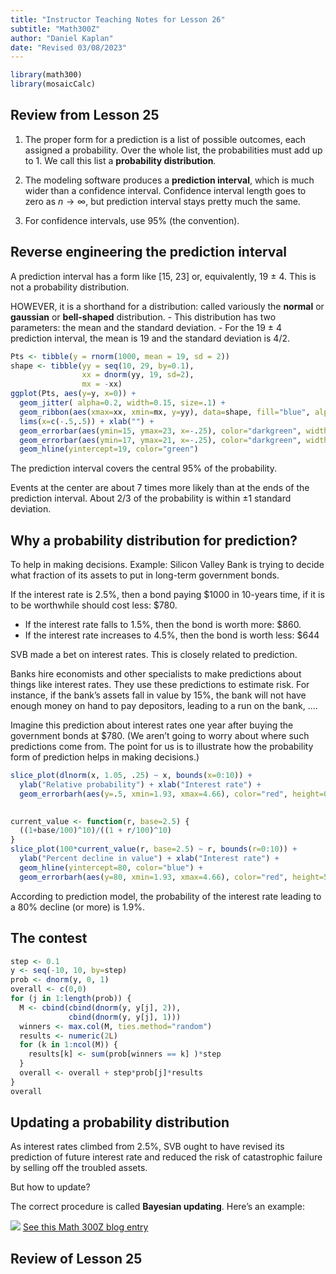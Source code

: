 ```yaml
---
title: "Instructor Teaching Notes for Lesson 26"
subtitle: "Math300Z"
author: "Daniel Kaplan"
date: "Revised 03/08/2023"
---
```



```r
library(math300)
library(mosaicCalc)
```

## Review from Lesson 25

1. The proper form for a prediction is a list of possible outcomes, each assigned a probability. Over the whole list, the probabilities must add up to 1. We call this list a **probability distribution**.

2. The modeling software produces a **prediction interval**, which is much wider than a confidence interval. Confidence interval length goes to zero as $n\rightarrow\infty$, but prediction interval stays pretty much the same.

3. For confidence intervals, use 95% (the convention).

## Reverse engineering the prediction interval

A prediction interval has a form like [15, 23] or, equivalently, 19 $\pm$ 4. This is not a probability distribution.

HOWEVER, it is a shorthand for a distribution: called variously the **normal** or **gaussian** or **bell-shaped** distribution. 
- This distribution has two parameters: the mean and the standard deviation. 
- For the 19 $\pm$ 4 prediction interval, the mean is 19 and the standard deviation is 4/2.

```r
Pts <- tibble(y = rnorm(1000, mean = 19, sd = 2))
shape <- tibble(yy = seq(10, 29, by=0.1),
                xx = dnorm(yy, 19, sd=2),
                mx = -xx)
ggplot(Pts, aes(y=y, x=0)) +
  geom_jitter( alpha=0.2, width=0.15, size=.1) +
  geom_ribbon(aes(xmax=xx, xmin=mx, y=yy), data=shape, fill="blue", alpha=0.3) + 
  lims(x=c(-.5,.5)) + xlab("") + 
  geom_errorbar(aes(ymin=15, ymax=23, x=-.25), color="darkgreen", width=0.25) +
  geom_errorbar(aes(ymin=17, ymax=21, x=-.25), color="darkgreen", width=0.15) +
  geom_hline(yintercept=19, color="green")
```

The prediction interval covers the central 95% of the probability.

Events at the center are about 7 times more likely than at the ends of the prediction interval. About 2/3 of the probability is within $\pm 1$ standard deviation.

## Why a probability distribution for prediction?

To help in making decisions. Example: Silicon Valley Bank is trying to decide what fraction of its assets to put in long-term government bonds.

If the interest rate is 2.5%, then a bond paying $1000 in 10-years time, if it is to be worthwhile should cost less: $780. 

- If the interest rate falls to 1.5%, then the bond is worth more: $860.
- If the interest rate increases to 4.5%, then the bond is worth less: $644

SVB made a bet on interest rates. This is closely related to prediction.

Banks hire economists and other specialists to make predictions about things like interest rates. They use these predictions to estimate risk. For instance, if the bank's assets fall in value by 15%, the bank will not have enough money on hand to pay depositors, leading to a run on the bank, ....

Imagine this prediction about interest rates one year after buying the government bonds at $780. (We aren't going to worry about where such predictions come from. The point for us is to illustrate how the probability form of prediction helps in making decisions.)

```r
slice_plot(dlnorm(x, 1.05, .25) ~ x, bounds(x=0:10)) +
  ylab("Relative probability") + xlab("Interest rate") +
  geom_errorbarh(aes(y=.5, xmin=1.93, xmax=4.66), color="red", height=0.05)
  
```

```r
current_value <- function(r, base=2.5) {
  ((1+base/100)^10)/((1 + r/100)^10)
}
slice_plot(100*current_value(r, base=2.5) ~ r, bounds(r=0:10)) +
  ylab("Percent decline in value") + xlab("Interest rate") + 
  geom_hline(yintercept=80, color="blue") +
  geom_errorbarh(aes(y=80, xmin=1.93, xmax=4.66), color="red", height=5)
```

According to prediction model, the probability of the interest rate leading to a 80% decline (or more) is 1.9%.

## The contest

```r
step <- 0.1
y <- seq(-10, 10, by=step)
prob <- dnorm(y, 0, 1)
overall <- c(0,0)
for (j in 1:length(prob)) {
  M <- cbind(cbind(dnorm(y, y[j], 2)),
             cbind(dnorm(y, y[j], 1)))
  winners <- max.col(M, ties.method="random")
  results <- numeric(2L)
  for (k in 1:ncol(M)) {
    results[k] <- sum(prob[winners == k] )*step
  }
  overall <- overall + step*prob[j]*results
}
overall
```

## Updating a probability distribution

As interest rates climbed from 2.5%, SVB ought to have revised its prediction of future interest rate and reduced the risk of catastrophic failure by selling off the troubled assets. 

But how to update?

The correct procedure is called **Bayesian updating**. Here's an example:

![](tesla-recall.png)
[See this Math 300Z blog entry](https://dtkaplan.github.io/Math300blog/posts/Self-driving-safety/)



## Review of Lesson 25

